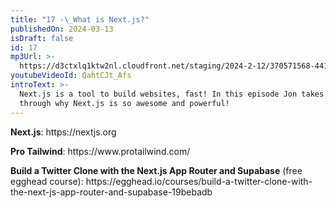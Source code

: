 ```yaml
---
title: "17 -\_What is Next.js?"
publishedOn: 2024-03-13
isDraft: false
id: 17
mp3Url: >-
  https://d3ctxlq1ktw2nl.cloudfront.net/staging/2024-2-12/370571568-44100-2-85b224d11f9dd.m4a
youtubeVideoId: QahtCJt_Afs
introText: >-
  Next.js is a tool to build websites, fast! In this episode Jon takes Simon
  through why Next.js is so awesome and powerful!
---
```

**Next.js**: https\://nextjs.org

**Pro Tailwind**: https\://www\.protailwind.com/

**Build a Twitter Clone with the Next.js App Router and Supabase** (free egghead course): https\://egghead.io/courses/build-a-twitter-clone-with-the-next-js-app-router-and-supabase-19bebadb
